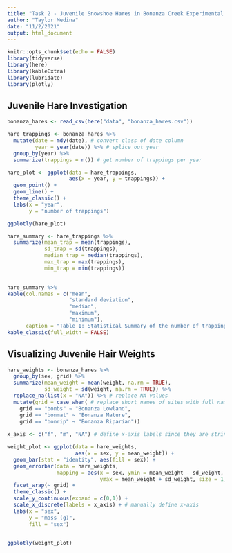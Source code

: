 ```yaml
---
title: "Task 2 - Juvenile Snowshoe Hares in Bonanza Creek Experimental Forest"
author: "Taylor Medina"
date: "11/2/2021"
output: html_document
---
```


```r
knitr::opts_chunk$set(echo = FALSE)
library(tidyverse)
library(here)
library(kableExtra)
library(lubridate)
library(plotly)
```

## Juvenile Hare Investigation
```r
bonanza_hares <- read_csv(here("data", "bonanza_hares.csv"))

hare_trappings <- bonanza_hares %>% 
  mutate(date = mdy(date), # convert class of date column
         year = year(date)) %>% # splice out year
  group_by(year) %>% 
  summarize(trappings = n()) # get number of trappings per year
```

```r
hare_plot <- ggplot(data = hare_trappings,
                    aes(x = year, y = trappings)) +
  geom_point() +
  geom_line() +
  theme_classic() +
  labs(x = "year",
       y = "number of trappings")

ggplotly(hare_plot)
```

```r
hare_summary <- hare_trappings %>% 
  summarize(mean_trap = mean(trappings),
            sd_trap = sd(trappings),
            median_trap = median(trappings),
            max_trap = max(trappings),
            min_trap = min(trappings))
 

hare_summary %>% 
kable(col.names = c("mean",
                    "standard deviation",
                    "median",
                    "maximum",
                    "minimum"),
      caption = "Table 1: Statistical Summary of the number of trappings of Bonanza Hares from 1998-2012") %>% 
kable_classic(full_width = FALSE)
```

## Visualizing Juvenile Hair Weights
```r
hare_weights <- bonanza_hares %>% 
  group_by(sex, grid) %>% 
  summarize(mean_weight = mean(weight, na.rm = TRUE),
            sd_weight = sd(weight, na.rm = TRUE)) %>%
  replace_na(list(x = "NA")) %>% # replace NA values
  mutate(grid = case_when( # replace short names of sites with full names
    grid == "bonbs" ~ "Bonanza Lowland",
    grid == "bonmat" ~ "Bonanza Mature",
    grid == "bonrip" ~ "Bonanza Riparian"))
 
x_axis <- c("f", "m", "NA") # define x-axis labels since they are strings

weight_plot <- ggplot(data = hare_weights,
                      aes(x = sex, y = mean_weight)) +
  geom_bar(stat = "identity", aes(fill = sex)) +
  geom_errorbar(data = hare_weights, 
                mapping = aes(x = sex, ymin = mean_weight - sd_weight, 
                              ymax = mean_weight + sd_weight, size = 1, width = 0.2)) +
  facet_wrap(~ grid) +
  theme_classic() +
  scale_y_continuous(expand = c(0,1)) +
  scale_x_discrete(labels = x_axis) + # manually define x-axis
  labs(x = "sex",
       y = "mass (g)",
       fill = "sex")
  

ggplotly(weight_plot)
```

